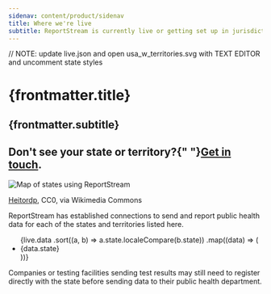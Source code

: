 ```yaml
---
sidenav: content/product/sidenav
title: Where we're live
subtitle: ReportStream is currently live or getting set up in jurisdictions across the United States.
---
```


// NOTE: update live.json and open usa_w_territories.svg with TEXT EDITOR and uncomment state styles

<LayoutSidenav><Sidenav /></LayoutSidenav>

# {frontmatter.title}
## {frontmatter.subtitle}
## Don't see your state or territory?{" "}<A href="/support/contact" className="margin-left-1">Get in touch</A>.

<img
    className="margin-bottom-6"
    src={usamapsvg}
    alt="Map of states using ReportStream"
/>
<p className="font-body-2xs text-gray-50"><A href="https://commons.wikimedia.org/wiki/File:Blank_USA,_w_territories.svg">Heitordp</A>, CC0, via Wikimedia Commons</p>
<p className="margin-top-10">ReportStream has established connections to send and report public health data for each of the states and territories listed here.</p>
<ul className={"rs-livestate-two-column"}>
    {live.data
        .sort((a, b) => a.state.localeCompare(b.state))
        .map((data) => (
            <li key={`key_${data.state}`}>{data.state}</li>
        ))}
</ul>
Companies or testing facilities sending test results may still need
to register directly with the state before sending data to their
public health department.